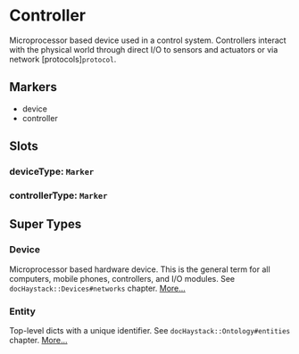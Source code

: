 # Controller
Microprocessor based device used in a control system.  Controllers
interact with the physical world through direct I/O to sensors and
actuators or via network [protocols]`protocol`.
## Markers
- device
- controller

## Slots

### deviceType: `Marker`

### controllerType: `Marker`


## Super Types
### Device
Microprocessor based hardware device.  This is the general term for
all computers, mobile phones, controllers, and I/O modules.
See `docHaystack::Devices#networks` chapter. 
[More...](./Device)

### Entity
Top-level dicts with a unique identifier.
See `docHaystack::Ontology#entities` chapter. 
[More...](./Entity)


